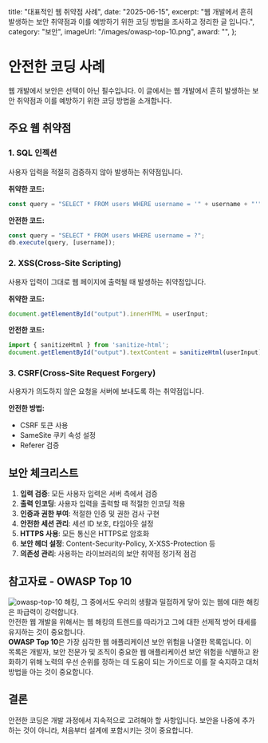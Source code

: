   title: "대표적인 웹 취약점 사례",
  date: "2025-06-15",
  excerpt: "웹 개발에서 흔히 발생하는 보안 취약점과 이를 예방하기 위한 코딩 방법을 조사하고 정리한 글 입니다.",
  category: "보안",
  imageUrl: "/images/owasp-top-10.png",
  award: "",
};

# 안전한 코딩 사례

웹 개발에서 보안은 선택이 아닌 필수입니다. 이 글에서는 웹 개발에서 흔히 발생하는 보안 취약점과 이를 예방하기 위한 코딩 방법을 소개합니다.

## 주요 웹 취약점

### 1. SQL 인젝션

사용자 입력을 적절히 검증하지 않아 발생하는 취약점입니다.

**취약한 코드:**
```javascript
const query = "SELECT * FROM users WHERE username = '" + username + "'";
```

**안전한 코드:**
```javascript
const query = "SELECT * FROM users WHERE username = ?";
db.execute(query, [username]);
```

### 2. XSS(Cross-Site Scripting)

사용자 입력이 그대로 웹 페이지에 출력될 때 발생하는 취약점입니다.

**취약한 코드:**
```javascript
document.getElementById("output").innerHTML = userInput;
```

**안전한 코드:**
```javascript
import { sanitizeHtml } from 'sanitize-html';
document.getElementById("output").textContent = sanitizeHtml(userInput);
```

### 3. CSRF(Cross-Site Request Forgery)

사용자가 의도하지 않은 요청을 서버에 보내도록 하는 취약점입니다.

**안전한 방법:**
- CSRF 토큰 사용
- SameSite 쿠키 속성 설정
- Referer 검증

## 보안 체크리스트

1. **입력 검증**: 모든 사용자 입력은 서버 측에서 검증
2. **출력 인코딩**: 사용자 입력을 출력할 때 적절한 인코딩 적용
3. **인증과 권한 부여**: 적절한 인증 및 권한 검사 구현
4. **안전한 세션 관리**: 세션 ID 보호, 타임아웃 설정
5. **HTTPS 사용**: 모든 통신은 HTTPS로 암호화
6. **보안 헤더 설정**: Content-Security-Policy, X-XSS-Protection 등
7. **의존성 관리**: 사용하는 라이브러리의 보안 취약점 정기적 점검

## 참고자료 - OWASP Top 10
![owasp-top-10](/images/owasp-top-10.png)
해킹, 그 중에서도 우리의 생활과 밀접하게 닿아 있는 웹에 대한 해킹은 파급력이 강력합니다.    
안전한 웹 개발을 위해서는 웹 해킹의 트렌드를 따라가고 그에 대한 선제적 방어 태세를 유지하는 것이 중요합니다.   
**OWASP Top 10**은  가장 심각한 웹 애플리케이션 보안 위험을 나열한 목록입니다. 이 목록은 개발자, 
보안 전문가 및 조직이 중요한 웹 애플리케이션 보안 위험을 식별하고 완화하기 위해 노력의 우선 순위를 정하는 데 도움이 되는 가이드로
이를 잘 숙지하고 대처 방법을 아는 것이 중요합니다.

## 결론

안전한 코딩은 개발 과정에서 지속적으로 고려해야 할 사항입니다. 보안을 나중에 추가하는 것이 아니라, 처음부터 설계에 포함시키는 것이 중요합니다.

